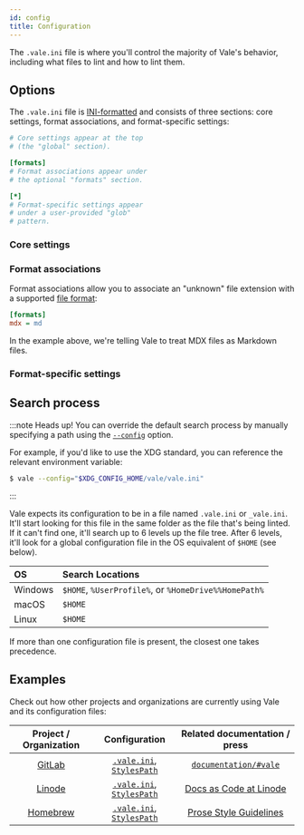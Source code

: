 ```yaml
---
id: config
title: Configuration
---
```



The `.vale.ini` file is where you'll control the majority of Vale's behavior,
including what files to lint and how to lint them.

## Options

The `.vale.ini` file is [INI-formatted](https://ini.unknwon.io/docs/intro) and
consists of three sections: core settings, format associations, and
format-specific settings:

```ini title=".vale.ini"
# Core settings appear at the top
# (the "global" section).

[formats]
# Format associations appear under
# the optional "formats" section.

[*]
# Format-specific settings appear
# under a user-provided "glob"
# pattern.
```

### Core settings

<Core />

### Format associations

Format associations allow you to associate an "unknown" file extension with
a supported [file format](scoping):

```ini
[formats]
mdx = md
```

In the example above, we're telling Vale to treat MDX files as Markdown files.

### Format-specific settings

<Syntax />

## Search process

:::note Heads up!
You can override the default search process by  manually specifying a path using
the [`--config`](/vale/cli#--config) option.

For example, if you'd like to use the XDG standard, you can reference the
relevant environment variable:

```bash
$ vale --config="$XDG_CONFIG_HOME/vale/vale.ini"
```

:::

Vale expects its configuration to be in a file named `.vale.ini` or `_vale.ini`.
It'll start looking for this file in the same folder as the file that's
being linted. If it can't find one, it'll search up to 6 levels up the
file tree. After 6 levels, it'll look for a global configuration file in the OS equivalent of `$HOME` \(see below\).

| OS | Search Locations |
| :--- | :--- |
| Windows | `$HOME`, `%UserProfile%`, or `%HomeDrive%%HomePath%` |
| macOS | `$HOME` |
| Linux | `$HOME` |

If more than one configuration file is present, the closest one takes precedence.

## Examples

Check out how other projects and organizations are currently using Vale and its
configuration files:

|        Project / Organization       |                                                                             Configuration                                                                            |                             Related documentation / press                            |
|:-----------------------------------:|:--------------------------------------------------------------------------------------------------------------------------------------------------------------------:|:------------------------------------------------------------------------------------:|
| [GitLab](https://about.gitlab.com/) | [`.vale.ini`](https://gitlab.com/gitlab-org/gitlab/blob/master/.vale.ini), [`StylesPath`](https://gitlab.com/gitlab-org/gitlab/-/tree/master/doc/.vale/gitlab) | [`documentation/#vale`](https://docs.gitlab.com/ee/development/documentation/#vale)        |
| [Linode](https://www.linode.com/)   | [`.vale.ini`](https://github.com/linode/docs/blob/develop/.vale.ini), [`StylesPath`](https://github.com/linode/docs/tree/develop/ci/vale)                      | [Docs as Code at Linode](https://www.linode.com/blog/linode/docs-as-code-at-linode/)       |
| [Homebrew](https://brew.sh/)        | [`.vale.ini`](https://github.com/Homebrew/brew/blob/master/.vale.ini), [`StylesPath`](https://github.com/Homebrew/brew/tree/master/docs/vale-styles/Homebrew)  | [Prose Style Guidelines](https://docs.brew.sh/Prose-Style-Guidelines.html)       |



